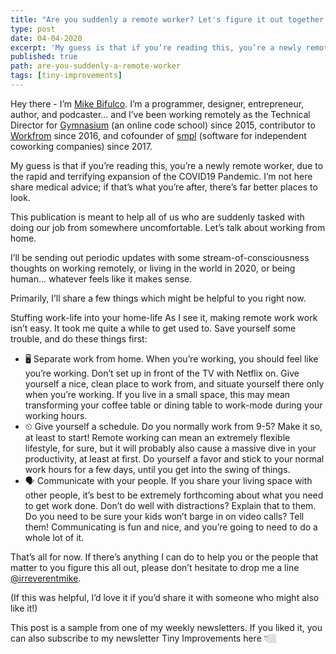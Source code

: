 ```yaml
---
title: "Are you suddenly a remote worker? Let's figure it out together."
type: post
date: 04-04-2020
excerpt: 'My guess is that if you’re reading this, you’re a newly remote worker, due to the rapid and terrifying expansion of the COVID19 Pandemic. I’m not here share medical advice; if that’s what you’re after, there’s far better places to look.'
published: true
path: are-you-suddenly-a-remote-worker
tags: [tiny-improvements]
---
```


Hey there - I’m [Mike Bifulco](https://twitter.com/irreverentmike). I’m a programmer, designer, entrepreneur, author, and podcaster… and I’ve been working remotely as the Technical Director for [Gymnasium](https://thegymnasium.com) (an online code school) since 2015, contributor to [Workfrom](https://workfrom.co) since 2016, and cofounder of [smpl](https://www.crunchbase.com/organization/smpl-llc) (software for independent coworking companies) since 2017.

My guess is that if you’re reading this, you’re a newly remote worker, due to the rapid and terrifying expansion of the COVID19 Pandemic. I’m not here share medical advice; if that’s what you’re after, there’s far better places to look.

This publication is meant to help all of us who are suddenly tasked with doing our job from somewhere uncomfortable. Let’s talk about working from home.

I’ll be sending out periodic updates with some stream-of-consciousness thoughts on working remotely, or living in the world in 2020, or being human… whatever feels like it makes sense.

Primarily, I’ll share a few things which might be helpful to you right now.

Stuffing work-life into your home-life
As I see it, making remote work work isn’t easy. It took me quite a while to get used to. Save yourself some trouble, and do these things first:

- 🖥 Separate work from home. When you’re working, you should feel like you’re working. Don’t set up in front of the TV with Netflix on. Give yourself a nice, clean place to work from, and situate yourself there only when you’re working. If you live in a small space, this may mean transforming your coffee table or dining table to work-mode during your working hours.
- ⏲ Give yourself a schedule. Do you normally work from 9-5? Make it so, at least to start! Remote working can mean an extremely flexible lifestyle, for sure, but it will probably also cause a massive dive in your productivity, at least at first. Do yourself a favor and stick to your normal work hours for a few days, until you get into the swing of things.
- 🗣 Communicate with your people. If you share your living space with other people, it’s best to be extremely forthcoming about what you need to get work done. Don’t do well with distractions? Explain that to them. Do you need to be sure your kids won’t barge in on video calls? Tell them! Communicating is fun and nice, and you’re going to need to do a whole lot of it.

That’s all for now. If there’s anything I can do to help you or the people that matter to you figure this all out, please don’t hesitate to drop me a line [@irreverentmike](https://twitter.com/irreverentmike).

(If this was helpful, I’d love it if you’d share it with someone who might also like it!)

This post is a sample from one of my weekly newsletters. If you liked it, you can also subscribe to my newsletter Tiny Improvements here 👇🏼
